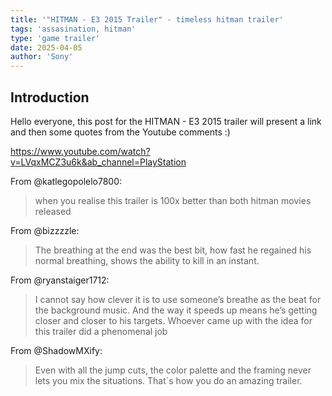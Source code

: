 ```yaml
---
title: '"HITMAN - E3 2015 Trailer" - timeless hitman trailer'
tags: 'assasination, hitman'
type: 'game trailer'
date: 2025-04-05
author: 'Sony'
---
```


## Introduction

Hello everyone, this post for the HITMAN - E3 2015 trailer will present a link and then some quotes from the Youtube comments :)

https://www.youtube.com/watch?v=LVqxMCZ3u6k&ab_channel=PlayStation

From @katlegopolelo7800:
> when you realise this trailer is 100x better than both hitman movies released

From @bizzzzle:
> The breathing at the end was the best bit, how fast he regained his normal breathing, shows the ability to kill in an instant.

From @ryanstaiger1712:
> I cannot say how clever it is to use someone’s breathe as the beat for the background music.
And the way it speeds up means he’s getting closer and closer to his targets.
Whoever came up with the idea for this trailer did a phenomenal job

From @ShadowMXify:
> Even with all the jump cuts, the color palette and the framing never lets you mix the situations. That´s how you do an amazing trailer.


